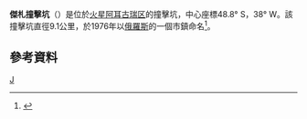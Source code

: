 {{Infobox crater
| title       = 傑札撞擊坑
| image       = Jezza Crater.JPG
| image_size  = 200px
| caption     = [[火星偵察軌道器|火星偵察軌道器]][[高解析度成像科學設備|高解析度成像科學設備]]拍攝的傑札撞擊坑。北面坑壁（上端）有沖蝕溝存在，暗色線條則是塵捲風痕跡。比例尺為500公尺
| coordinate_title = [[火星地理#經緯坐標|坐標]]
| globe       = 火星
| coordinates = {{coord|48.8|S|38|W|globe:mars_type:landmark|display=inline,title}}
| diameter    = {{convert|9.1|km}}
| eponym      = 俄羅斯市鎮
}}
'''傑札撞擊坑'''（{{lang-en|Jezža}}）是位於[[火星|火星]][[阿耳古瑞区|阿耳古瑞区]]的撞擊坑，中心座標48.8° S，38° W。該撞擊坑直徑9.1公里，於1976年以[[俄羅斯|俄羅斯]]的一個市鎮命名<ref>{{gpn|2826}}</ref>。

== 參考資料 ==
{{reflist}}
{{火星地理}}
{{portal bar|火星}}
{{Mars-stub}}
{{crater-stub}}

[[Category:火星撞擊坑|J]]